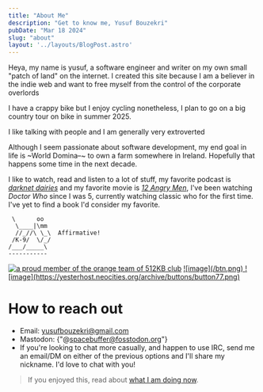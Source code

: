 ```yaml
---
title: "About Me"
description: "Get to know me, Yusuf Bouzekri"
pubDate: "Mar 18 2024"
slug: "about"
layout: '../layouts/BlogPost.astro'
---
```


Heya, my name is yusuf, a software engineer and writer on my own small "patch of land" on the internet. I created this site because I am a believer in the indie web and want to free myself from the control of the corporate overlords

I have a crappy bike but I enjoy cycling nonetheless, I plan to go on a big country tour on bike in summer 2025.

I like talking with people and I am generally very extroverted

Although I seem passionate about software development, my end goal in life is ~World Domina–~ to own a farm somewhere in Ireland. Hopefully that happens some time in the next decade.

I like to watch, read and listen to a lot of stuff, my favorite podcast is _[darknet dairies](https://darknetdiaries.com/)_ and my favorite movie is _[12 Angry Men](https://letterboxd.com/film/12-angry-men/)_, I've been watching _Doctor Who_ since I was 5, currently watching classic who for the first time. I've yet to find a book I'd consider my favorite.


```plaintext
 \      oo
  \____|\mm
  //_//\ \_\  Affirmative!
 /K-9/  \/_/      
/___/_____\
-----------
```

<div class="flex gap-2"> 
<a href="https://512kb.club"><img src="https://512kb.club/assets/images/orange-team.gif"
               alt="a proud member of the orange team of 512KB club" /></a>

<a href="/">
![image](/btn.png)
</a>
<a href="https://fosstodon.org/@spacebuffer">
![image](https://yesterhost.neocities.org/archive/buttons/button77.png)
</a>
</div>


# How to reach out

- Email: yusufbouzekri@gmail.com
- Mastodon: {"@spacebuffer@fosstodon.org"}
- If you're looking to chat more casually, and happen to use IRC, send me an email/DM on either of the previous options and I'll share my nickname. I'd love to chat with you!


> If you enjoyed this, read about [what I am doing now](/now).

